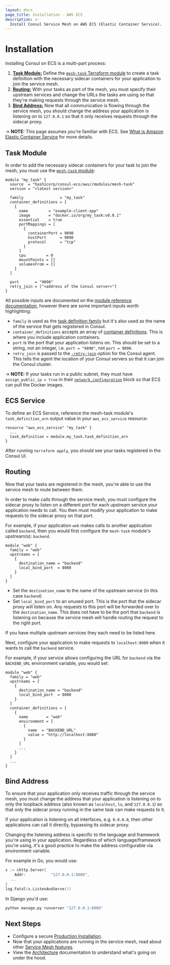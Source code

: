 ```yaml
---
layout: docs
page_title: Installation - AWS ECS
description: >-
  Install Consul Service Mesh on AWS ECS (Elastic Container Service).
---
```


# Installation

Installing Consul on ECS is a multi-part process:

1. [**Task Module:**](#task-module) Define the [`mesh-task` Terraform module](https://registry.terraform.io/modules/hashicorp/consul-ecs/aws/latest/submodules/mesh-task)
   to create a task definition with the necessary sidecar containers for your application to join the service mesh.
1. [**Routing:**](#routing) With your tasks as part of the mesh, you must specify their upstream
   services and change the URLs the tasks are using so that they're making requests through the service mesh.
1. [**Bind Address:**](#bind-address) Now that all communication is flowing through the service mesh,
   you should change the address your application is listening on to `127.0.0.1`
   so that it only receives requests through the sidecar proxy.

-> **NOTE:** This page assumes you're familiar with ECS. See [What is Amazon Elastic Container Service](https://docs.aws.amazon.com/AmazonECS/latest/developerguide/Welcome.html) for more details.

## Task Module

In order to add the necessary sidecar containers for your task to join the mesh,
you must use the [`mesh-task` module](https://registry.terraform.io/modules/hashicorp/consul-ecs/aws/latest/submodules/mesh-task):

```hcl
module "my_task" {
  source  = "hashicorp/consul-ecs/aws//modules/mesh-task"
  version = "<latest version>"

  family                = "my_task"
  container_definitions = [
    {
      name         = "example-client-app"
      image        = "docker.io/org/my_task:v0.0.1"
      essential    = true
      portMappings = [
        {
          containerPort = 9090
          hostPort      = 9090
          protocol      = "tcp"
        }
      ]
      cpu         = 0
      mountPoints = []
      volumesFrom = []
    }
  ]

  port       = "9090"
  retry_join = ["<address of the Consul server>"]
}
```

All possible inputs are documented on the [module reference documentation](https://registry.terraform.io/modules/hashicorp/consul-ecs/aws/latest/submodules/mesh-task?tab=inputs),
however there are some important inputs worth highlighting:

- `family` is used as the [task definition family](https://docs.aws.amazon.com/AmazonECS/latest/developerguide/task_definition_parameters.html#family)
  but it's also used as the name of the service that gets registered in Consul.
- `container_definitions` accepts an array of [container definitions](https://docs.aws.amazon.com/AmazonECS/latest/developerguide/task_definition_parameters.html#container_definitions).
  This is where you include application containers.
- `port` is the port that your application listens on. This should be set to a
  string, not an integer, i.e. `port = "9090"`, not `port = 9090`.
- `retry_join` is passed to the [`-retry-join`](/docs/agent/options#_retry_join) option for the Consul agent. This tells
  the agent the location of your Consul servers so that it can join the Consul cluster.

-> **NOTE:** If your tasks run in a public subnet, they must have `assign_public_ip = true`
in their [`network_configuration`](https://registry.terraform.io/providers/hashicorp/aws/latest/docs/resources/ecs_service#network_configuration) block so that ECS can pull the Docker images.

## ECS Service

To define an ECS Service, reference the mesh-task module's `task_definition_arn` output value
in your `aws_ecs_service` resource:

```hcl
resource "aws_ecs_service" "my_task" {
  ...
  task_definition = module.my_task.task_definition_arn
}
```

After running `terraform apply`, you should see your tasks registered in
the Consul UI.

## Routing

Now that your tasks are registered in the mesh, you're able to use the service
mesh to route between them.

In order to make calls through the service mesh, you must configure the sidecar
proxy to listen on a different port for each upstream service your application
needs to call. You then must modify your application to make requests to the sidecar
proxy on that port.

For example, if your application `web` makes calls to another application called `backend`, then you would first configure the `mesh-task` module's upstream(s):
`backend`.

```hcl
module "web" {
  family = "web"
  upstreams = [
    {
      destination_name = "backend"
      local_bind_port  = 8080
    }
  ]
}
```

- Set the `destination_name` to the name of the upstream service (in this case `backend`)
- Set `local_bind_port` to an unused port. This is the port that the sidecar proxy
  will listen on. Any requests to this port will be forwarded over to the `destination_name`.
  This does not have to be the port that `backend` is listening on because the service mesh
  will handle routing the request to the right port.

If you have multiple upstream services they each need to be listed here.

Next, configure your application to make requests to `localhost:8080` when
it wants to call the `backend` service.

For example, if your service allows configuring the URL for `backend` via the
`BACKEND_URL` environment variable, you would set:

```hcl
module "web" {
  family = "web"
  upstreams = [
    {
      destination_name = "backend"
      local_bind_port  = 8080
    }
  ]
  container_definitions = [
    {
      name        = "web"
      environment = [
        {
          name  = "BACKEND_URL"
          value = "http://localhost:8080"
        }
      ]
      ...
    }
  ]
  ...
}
```

## Bind Address

To ensure that your application only receives traffic through the service mesh,
you must change the address that your application is listening on to only the loopback address
(also known as `localhost`, `lo`, and `127.0.0.1`)
so that only the sidecar proxy running in the same task can make requests to it.

If your application is listening on all interfaces, e.g. `0.0.0.0`, then other
applications can call it directly, bypassing its sidecar proxy.

Changing the listening address is specific to the language and framework you're
using in your application. Regardless of which language/framework you're using,
it's a good practice to make the address configurable via environment variable.

For example in Go, you would use:

```go
s := &http.Server{
	Addr:           "127.0.0.1:8080",
  ...
}
log.Fatal(s.ListenAndServe())
```

In Django you'd use:

```bash
python manage.py runserver "127.0.0.1:8080"
```

## Next Steps

- Configure a secure [Production Installation](/docs/ecs/production-installation).
- Now that your applications are running in the service mesh, read about
  other [Service Mesh features](/docs/connect).
- View the [Architecture](/docs/ecs#architecture) documentation to understand
  what's going on under the hood.
